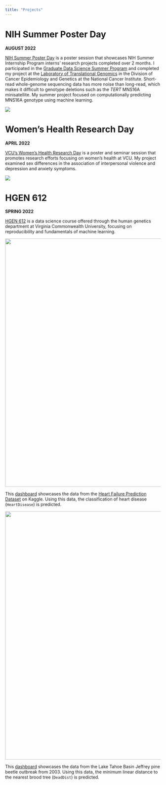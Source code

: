 ```yaml
---
title: "Projects"
---
```


# NIH Summer Poster Day

**AUGUST 2022**

[NIH Summer Poster Day](https://event.fourwaves.com/spd-2022/pages) is a poster session that showcases NIH Summer Internship Program interns' research projects completed over 2 months. I participated in the [Graduate Data Science Summer Program](https://www.training.nih.gov/data_science_summer) and completed my project at the [Laboratory of Translational Genomics](https://dceg.cancer.gov/about/organization/tdrp/ltg) in the Division of Cancer Epidemiology and Genetics at the National Cancer Institute. Short-read whole-genome sequencing data has more noise than long-read, which makes it difficult to genotype deletions such as the *TERT* MNS16A minisatellite. My summer project focused on computationally predicting MNS16A genotype using machine learning.

![](img/ohara_NIH_poster.png)

# Women's Health Research Day

**APRIL 2022**

[VCU's Women's Health Research Day](https://womenshealth.vcu.edu/research/womens-health-research-day/) is a poster and seminar session that promotes research efforts focusing on women's health at VCU. My project examined sex differences in the association of interpersonal violence and depression and anxiety symptoms.

![](img/WHRD-Ohara_2022.png)

# HGEN 612

**SPRING 2022**

[HGEN 612](http://bulletin.vcu.edu/azcourses/hgen/) is a data science course offered through the human genetics department at Virginia Commonwealth University, focusing on reproducibility and fundamentals of machine learning.

![](img/Predicting%20Heart%20Disease.png){width="800"}

This [dashboard](https://rowankohara.shinyapps.io/ohara-project2/) showcases the data from the [Heart Failure Prediction Dataset](https://www.kaggle.com/datasets/fedesoriano/heart-failure-prediction) on Kaggle. Using this data, the classification of heart disease (`HeartDisease`) is predicted.

![](img/Predicting%20Beetles.png){width="800"}

This [dashboard](https://rpubs.com/rowankohara/873978) showcases the data from the Lake Tahoe Basin Jeffrey pine beetle outbreak from 2003. Using this data, the minimum linear distance to the nearest brood tree (`DeadDist`) is predicted.
